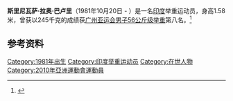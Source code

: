 '''斯里尼瓦萨·拉奥·巴卢里'''（1981年10月20日 -  ）是一名[[印度|印度]]举重运动员，身高1.58米，曾获以245千克的成绩获[[广州亚运会|广州亚运会]][[2010年亚洲运动会举重比赛_-_男子56公斤级|男子56公斤级举重]]第八名。<ref>{{cite web|url=http://www.gz2010.cn/info/CHN_CHN/ZB/ZBB101A_WL@@@@@@@@@@@@@@@CHN_number=219617.html | language=zh-hans | title=斯里尼瓦萨·拉奥·巴卢里 - 简历  |publisher=2010年广州亚运会官方网站 |accessdate=2010-11-21 }}</ref>
==参考资料==
<references />

[[Category:1981年出生|Category:1981年出生]]
[[Category:印度举重运动员|Category:印度举重运动员]]
[[Category:在世人物|Category:在世人物]]
[[Category:2010年亞洲運動會運動員|Category:2010年亞洲運動會運動員]]